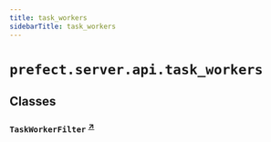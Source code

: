 ```yaml
---
title: task_workers
sidebarTitle: task_workers
---
```


# `prefect.server.api.task_workers`

## Classes

### `TaskWorkerFilter` <sup><a href="https://github.com/prefecthq/prefect/blob/main/src/prefect/server/api/task_workers.py#L13" target="_blank">↗</a></sup>
